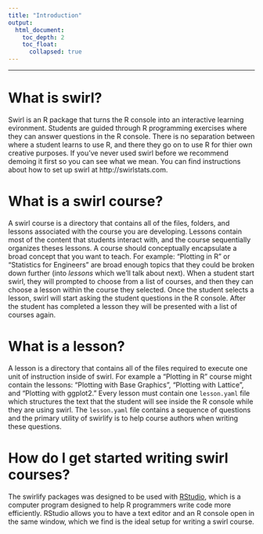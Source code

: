 ```yaml
---
title: "Introduction"
output:
  html_document:
    toc_depth: 2
    toc_float:
      collapsed: true
---
```


---

# What is swirl?

Swirl is an R package that turns the R console into an interactive learning
evironment. Students are guided through R programming exercises where they
can answer questions in the R console. There is no separation between where
a student learns to use R, and there they go on to use R for thier own creative
purposes. If you've never used swirl before we recommend demoing it first so
you can see what we mean. You can find instructions about how to set up swirl
at http://swirlstats.com.

# What is a swirl course?

A swirl course is a directory that contains all of the files, folders, and 
lessons associated with the course you are developing. Lessons contain most of
the content that students interact with, and the course sequentially organizes
theses lessons. A course should conceptually encapsulate a broad concept
that you want to teach. For example: "Plotting in R" or 
"Statistics for Engineers" are broad enough topics that they could be broken down
further (into *lessons* which we'll talk about next). 
When a student start swirl, they will prompted to choose
from a list of courses, and then they can choose a lesson within the course they
selected. Once the student selects a lesson, swirl will start asking the student
questions in the R console. After the student has completed a lesson they will
be presented with a list of courses again.

# What is a lesson?

A lesson is a directory that contains all of the files required to execute one
unit of instruction inside of swirl. For example a "Plotting in R" course might
contain the lessons: "Plotting with Base Graphics", "Plotting with Lattice",
and "Plotting with ggplot2." Every lesson must contain one `lesson.yaml`
file which structures the text that the student will see inside the R console
while they are using swirl. The `lesson.yaml` file contains a sequence of
questions and the primary utility of swirlify is to help course authors when
writing these questions.

# How do I get started writing swirl courses?

The swirlify packages was designed to be used with 
[RStudio](https://www.rstudio.com/), which is a computer program designed to 
help R programmers write code more efficiently. RStudio allows you to have a
text editor and an R console open in the same window, which we find is the ideal
setup for writing a swirl course.

